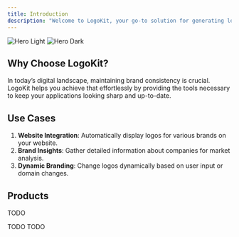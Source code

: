 ```yaml
---
title: Introduction
description: "Welcome to LogoKit, your go-to solution for generating logos and brand information efficiently. Our powerful APIs allow developers to seamlessly integrate logo images and brand data into their applications."
---
```


<img
  className="block dark:hidden"
  src="/images/hero-light.png"
  alt="Hero Light"
/>
<img
  className="hidden dark:block"
  src="/images/hero-dark.png"
  alt="Hero Dark"
/>

## Why Choose LogoKit?

In today’s digital landscape, maintaining brand consistency is crucial. LogoKit helps you achieve that effortlessly by providing the tools necessary to keep your applications looking sharp and up-to-date.

## Use Cases

1. **Website Integration**: Automatically display logos for various brands on your website.
2. **Brand Insights**: Gather detailed information about companies for market analysis.
3. **Dynamic Branding**: Change logos dynamically based on user input or domain changes.

## Products

TODO

<CardGroup cols={2}>
  <Card title="Logo API" icon="image" href="/api-reference/logo-API">
    TODO
  </Card>
  <Card
    title="Brand API"
    icon="code"
    href="https://mintlify.com/docs/development"
  >
    TODO
  </Card>
</CardGroup>
